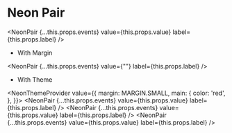 
# Neon Pair

<NeonPair
    {...this.props.events}
    value={this.props.value}
    label={this.props.label}
/>

- With Margin

<NeonPair
    {...this.props.events}
    value={""}
    label={this.props.label}
/>

- With Theme

<NeonThemeProvider value={{
    margin: MARGIN.SMALL,
    main: {
        color: 'red',
    },
}}>
    <NeonPair
        {...this.props.events}
        value={this.props.value}
        label={this.props.label}
    />
    <NeonPair
        {...this.props.events}
        value={this.props.value}
        label={this.props.label}
    />
    <NeonPair
        {...this.props.events}
        value={this.props.value}
        label={this.props.label}
    />
</NeonThemeProvider>
